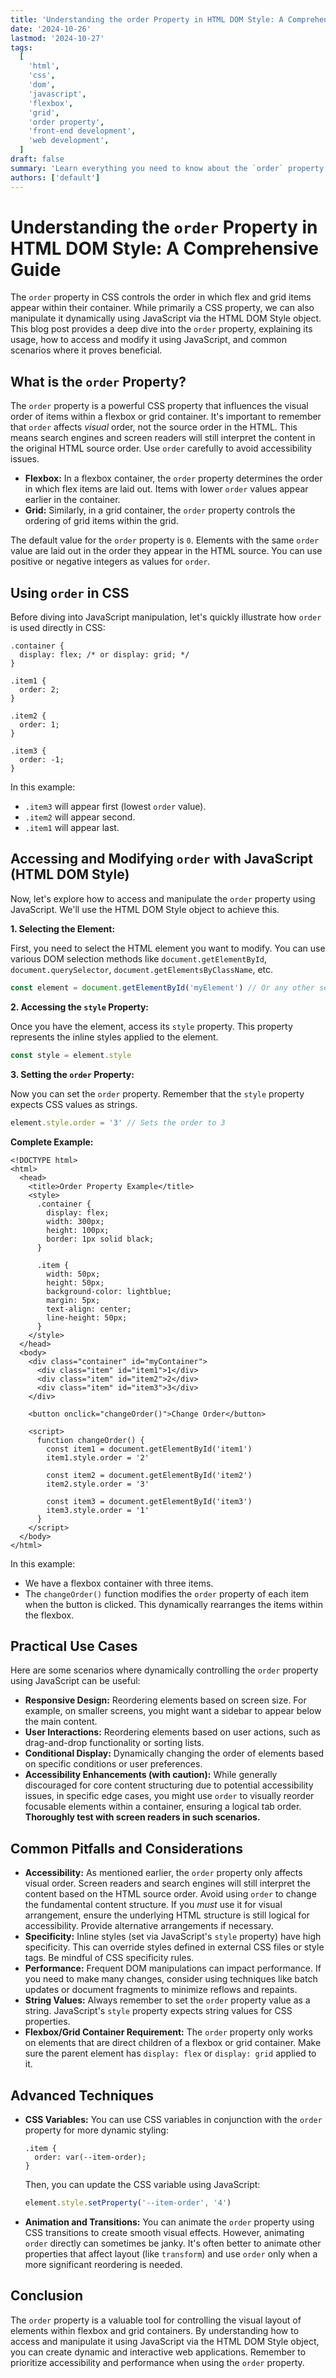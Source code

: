 ```yaml
---
title: 'Understanding the order Property in HTML DOM Style: A Comprehensive Guide with Examples'
date: '2024-10-26'
lastmod: '2024-10-27'
tags:
  [
    'html',
    'css',
    'dom',
    'javascript',
    'flexbox',
    'grid',
    'order property',
    'front-end development',
    'web development',
  ]
draft: false
summary: 'Learn everything you need to know about the `order` property in HTML DOM Style, including its usage with Flexbox and Grid layouts.  This comprehensive guide provides detailed explanations, practical code examples, and troubleshooting tips for manipulating element order with JavaScript.'
authors: ['default']
---
```


# Understanding the `order` Property in HTML DOM Style: A Comprehensive Guide

The `order` property in CSS controls the order in which flex and grid items appear within their container. While primarily a CSS property, we can also manipulate it dynamically using JavaScript via the HTML DOM Style object. This blog post provides a deep dive into the `order` property, explaining its usage, how to access and modify it using JavaScript, and common scenarios where it proves beneficial.

## What is the `order` Property?

The `order` property is a powerful CSS property that influences the visual order of items within a flexbox or grid container. It's important to remember that `order` affects _visual_ order, not the source order in the HTML. This means search engines and screen readers will still interpret the content in the original HTML source order. Use `order` carefully to avoid accessibility issues.

- **Flexbox:** In a flexbox container, the `order` property determines the order in which flex items are laid out. Items with lower `order` values appear earlier in the container.
- **Grid:** Similarly, in a grid container, the `order` property controls the ordering of grid items within the grid.

The default value for the `order` property is `0`. Elements with the same `order` value are laid out in the order they appear in the HTML source. You can use positive or negative integers as values for `order`.

## Using `order` in CSS

Before diving into JavaScript manipulation, let's quickly illustrate how `order` is used directly in CSS:

```plaintext
.container {
  display: flex; /* or display: grid; */
}

.item1 {
  order: 2;
}

.item2 {
  order: 1;
}

.item3 {
  order: -1;
}
```

In this example:

- `.item3` will appear first (lowest `order` value).
- `.item2` will appear second.
- `.item1` will appear last.

## Accessing and Modifying `order` with JavaScript (HTML DOM Style)

Now, let's explore how to access and manipulate the `order` property using JavaScript. We'll use the HTML DOM Style object to achieve this.

**1. Selecting the Element:**

First, you need to select the HTML element you want to modify. You can use various DOM selection methods like `document.getElementById`, `document.querySelector`, `document.getElementsByClassName`, etc.

```javascript
const element = document.getElementById('myElement') // Or any other selection method
```

**2. Accessing the `style` Property:**

Once you have the element, access its `style` property. This property represents the inline styles applied to the element.

```javascript
const style = element.style
```

**3. Setting the `order` Property:**

Now you can set the `order` property. Remember that the `style` property expects CSS values as strings.

```javascript
element.style.order = '3' // Sets the order to 3
```

**Complete Example:**

```plaintext
<!DOCTYPE html>
<html>
  <head>
    <title>Order Property Example</title>
    <style>
      .container {
        display: flex;
        width: 300px;
        height: 100px;
        border: 1px solid black;
      }

      .item {
        width: 50px;
        height: 50px;
        background-color: lightblue;
        margin: 5px;
        text-align: center;
        line-height: 50px;
      }
    </style>
  </head>
  <body>
    <div class="container" id="myContainer">
      <div class="item" id="item1">1</div>
      <div class="item" id="item2">2</div>
      <div class="item" id="item3">3</div>
    </div>

    <button onclick="changeOrder()">Change Order</button>

    <script>
      function changeOrder() {
        const item1 = document.getElementById('item1')
        item1.style.order = '2'

        const item2 = document.getElementById('item2')
        item2.style.order = '3'

        const item3 = document.getElementById('item3')
        item3.style.order = '1'
      }
    </script>
  </body>
</html>
```

In this example:

- We have a flexbox container with three items.
- The `changeOrder()` function modifies the `order` property of each item when the button is clicked. This dynamically rearranges the items within the flexbox.

## Practical Use Cases

Here are some scenarios where dynamically controlling the `order` property using JavaScript can be useful:

- **Responsive Design:** Reordering elements based on screen size. For example, on smaller screens, you might want a sidebar to appear below the main content.
- **User Interactions:** Reordering elements based on user actions, such as drag-and-drop functionality or sorting lists.
- **Conditional Display:** Dynamically changing the order of elements based on specific conditions or user preferences.
- **Accessibility Enhancements (with caution):** While generally discouraged for core content structuring due to potential accessibility issues, in specific edge cases, you might use `order` to visually reorder focusable elements within a container, ensuring a logical tab order. **Thoroughly test with screen readers in such scenarios.**

## Common Pitfalls and Considerations

- **Accessibility:** As mentioned earlier, the `order` property only affects visual order. Screen readers and search engines will still interpret the content based on the HTML source order. Avoid using `order` to change the fundamental content structure. If you _must_ use it for visual arrangement, ensure the underlying HTML structure is still logical for accessibility. Provide alternative arrangements if necessary.
- **Specificity:** Inline styles (set via JavaScript's `style` property) have high specificity. This can override styles defined in external CSS files or style tags. Be mindful of CSS specificity rules.
- **Performance:** Frequent DOM manipulations can impact performance. If you need to make many changes, consider using techniques like batch updates or document fragments to minimize reflows and repaints.
- **String Values:** Always remember to set the `order` property value as a string. JavaScript's `style` property expects string values for CSS properties.
- **Flexbox/Grid Container Requirement:** The `order` property only works on elements that are direct children of a flexbox or grid container. Make sure the parent element has `display: flex` or `display: grid` applied to it.

## Advanced Techniques

- **CSS Variables:** You can use CSS variables in conjunction with the `order` property for more dynamic styling:

  ```plaintext
  .item {
    order: var(--item-order);
  }
  ```

  Then, you can update the CSS variable using JavaScript:

  ```javascript
  element.style.setProperty('--item-order', '4')
  ```

- **Animation and Transitions:** You can animate the `order` property using CSS transitions to create smooth visual effects. However, animating `order` directly can sometimes be janky. It's often better to animate other properties that affect layout (like `transform`) and use `order` only when a more significant reordering is needed.

## Conclusion

The `order` property is a valuable tool for controlling the visual layout of elements within flexbox and grid containers. By understanding how to access and manipulate it using JavaScript via the HTML DOM Style object, you can create dynamic and interactive web applications. Remember to prioritize accessibility and performance when using the `order` property.

